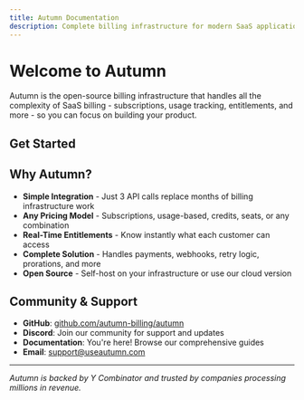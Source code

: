```yaml
---
title: Autumn Documentation
description: Complete billing infrastructure for modern SaaS applications
---
```


# Welcome to Autumn

Autumn is the open-source billing infrastructure that handles all the complexity of SaaS billing - subscriptions, usage tracking, entitlements, and more - so you can focus on building your product.

## Get Started

<Cards>
  <Card
    title="Introduction to Autumn"
    description="Learn what Autumn is and how it can transform your billing"
    href="/docs/introduction"
  />
  <Card
    title="Quick Start Guide"
    description="Get Autumn running in 5 minutes"
    href="/docs/quickstart"
  />
  <Card
    title="API Reference"
    description="Complete documentation for all Autumn APIs"
    href="/docs/api"
  />
  <Card
    title="Pricing Models"
    description="Examples and best practices for different billing strategies"
    href="/docs/pricing-models"
  />
</Cards>

## Why Autumn?

- **Simple Integration** - Just 3 API calls replace months of billing infrastructure work
- **Any Pricing Model** - Subscriptions, usage-based, credits, seats, or any combination
- **Real-Time Entitlements** - Know instantly what each customer can access
- **Complete Solution** - Handles payments, webhooks, retry logic, prorations, and more
- **Open Source** - Self-host on your infrastructure or use our cloud version

## Community & Support

- **GitHub**: [github.com/autumn-billing/autumn](https://github.com/autumn-billing/autumn)
- **Discord**: Join our community for support and updates
- **Documentation**: You're here! Browse our comprehensive guides
- **Email**: support@useautumn.com

---

*Autumn is backed by Y Combinator and trusted by companies processing millions in revenue.*
